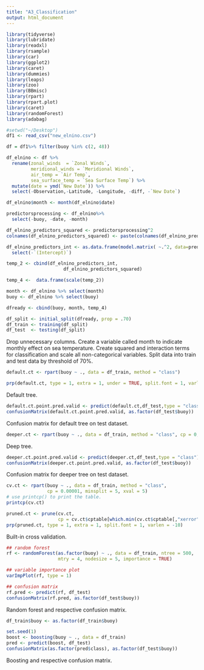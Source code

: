 ```yaml
---
title: "A3_Classification"
output: html_document
---
```


```r
library(tidyverse)
library(lubridate)
library(readxl)
library(rsample) 
library(car)
library(ggplot2)
library(caret)
library(dummies)
library(leaps)
library(zoo)
library(BBmisc)
library(rpart)
library(rpart.plot)
library(caret)
library(randomForest)
library(adabag)
```

```r
#setwd("~/Desktop")
df1 <- read_csv("new_elnino.csv")
```

```r
df = df1%>% filter(buoy %in% c(2, 48))

df_elnino <- df %>% 
  rename(zonal_winds  = `Zonal Winds`,
         meridional_winds = `Meridional Winds`,
         air_temp = `Air Temp`,
         sea_surface_temp = `Sea Surface Temp`) %>% 
  mutate(date = ymd(`New Date`)) %>% 
  select(-Observation,-Latitude, -Longitude, -diff, -`New Date`)

df_elnino$month <- month(df_elnino$date)

predictorsprocessing <- df_elnino%>% 
  select(-buoy, -date, -month)

df_elnino_predictors_squared <- predictorsprocessing^2
colnames(df_elnino_predictors_squared) <- paste(colnames(df_elnino_predictors_squared),"squared",sep = "_")

df_elnino_predictors_int <- as.data.frame(model.matrix( ~.^2, data=predictorsprocessing)) %>% 
  select(-`(Intercept)`) 

temp_2 <- cbind(df_elnino_predictors_int,
                     df_elnino_predictors_squared)

temp_4 <-  data.frame(scale(temp_2))

month <- df_elnino %>% select(month)
buoy <- df_elnino %>% select(buoy)

dfready <- cbind(buoy, month, temp_4)

df_split <- initial_split(dfready, prop = .70)
df_train <- training(df_split)
df_test  <- testing(df_split)
```
Drop unnecessary columns. Create a variable called month to indicate monthly effect on sea temperature. Create squared and interaction terms for classification and scale all non-categorical variables.
Split data into train and test data by threshold of 70%.

```r
default.ct <- rpart(buoy ~ ., data = df_train, method = "class")

prp(default.ct, type = 1, extra = 1, under = TRUE, split.font = 1, varlen = -10)
```

Default tree.

```r
default.ct.point.pred.valid <- predict(default.ct,df_test,type = "class")
confusionMatrix(default.ct.point.pred.valid, as.factor(df_test$buoy))
```

Confusion matrix for default tree on test dataset.

```r
deeper.ct <- rpart(buoy ~ ., data = df_train, method = "class", cp = 0, minsplit = 1)
```
Deep tree.

```r
deeper.ct.point.pred.valid <- predict(deeper.ct,df_test,type = "class")
confusionMatrix(deeper.ct.point.pred.valid, as.factor(df_test$buoy))
```

Confusion matrix for deeper tree on test dataset.

```r
cv.ct <- rpart(buoy ~ ., data = df_train, method = "class", 
               cp = 0.00001, minsplit = 5, xval = 5)
# use printcp() to print the table. 
printcp(cv.ct)

pruned.ct <- prune(cv.ct, 
                   cp = cv.ct$cptable[which.min(cv.ct$cptable[,"xerror"]),"CP"])
prp(pruned.ct, type = 1, extra = 1, split.font = 1, varlen = -10) 
```
Built-in cross validation.

```r
## random forest
rf <- randomForest(as.factor(buoy) ~ ., data = df_train, ntree = 500, 
                   mtry = 4, nodesize = 5, importance = TRUE)  

## variable importance plot
varImpPlot(rf, type = 1)

## confusion matrix
rf.pred <- predict(rf, df_test)
confusionMatrix(rf.pred, as.factor(df_test$buoy))
```

Random forest and respective confusion matrix.

```r
df_train$buoy <- as.factor(df_train$buoy)

set.seed(1)
boost <- boosting(buoy ~ ., data = df_train)
pred <- predict(boost, df_test)
confusionMatrix(as.factor(pred$class), as.factor(df_test$buoy))
```

Boosting and respective confusion matrix. 